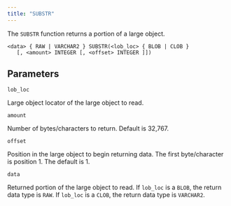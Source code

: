 ```yaml
---
title: "SUBSTR"
---
```


The `SUBSTR` function returns a portion of a large object.

```text
<data> { RAW | VARCHAR2 } SUBSTR(<lob_loc> { BLOB | CLOB }
   [, <amount> INTEGER [, <offset> INTEGER ]])
```

## Parameters

`lob_loc`

 Large object locator of the large object to read.

`amount`

 Number of bytes/characters to return. Default is 32,767.

`offset`

 Position in the large object to begin returning data. The first byte/character is position 1. The default is 1.

`data`

 Returned portion of the large object to read. If `lob_loc` is a `BLOB`, the return data type is `RAW`. If `lob_loc` is a `CLOB`, the return data type is `VARCHAR2`.
